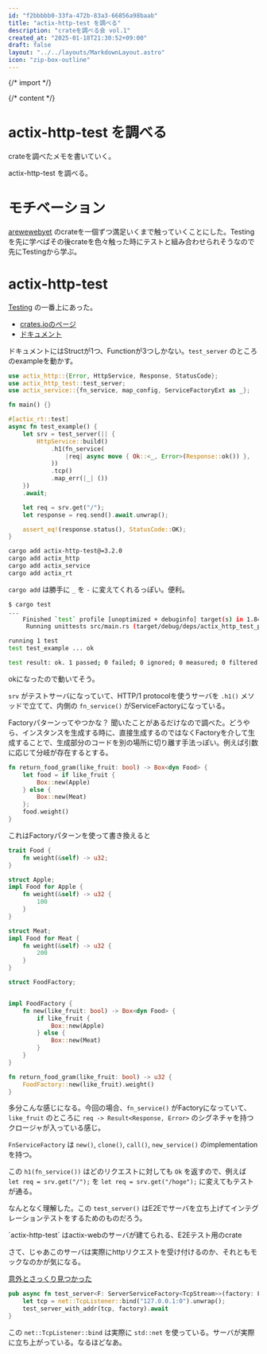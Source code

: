```yaml
---
id: "f2bbbbb0-33fa-472b-83a3-66856a98baab"
title: "actix-http-test を調べる"
description: "crateを調べる会 vol.1"
created_at: "2025-01-18T21:30:52+09:00"
draft: false
layout: "../../layouts/MarkdownLayout.astro"
icon: "zip-box-outline"
---
```


{/* import */}


{/* content */}

# actix-http-test を調べる

crateを調べたメモを書いていく。

actix-http-test を調べる。

# モチベーション

[arewewebyet](https://www.arewewebyet.org/) のcrateを一個ずつ満足いくまで触っていくことにした。Testingを先に学べばその後crateを色々触った時にテストと組み合わせられそうなので先にTestingから学ぶ。

# actix-http-test

[Testing](https://www.arewewebyet.org/topics/testing/) の一番上にあった。

- [crates.ioのページ](https://crates.io/crates/actix-http-test)
- [ドキュメント](https://docs.rs/actix-http-test/latest/actix_http_test/)

ドキュメントにはStructが1つ、Functionが3つしかない。`test_server` のところのexampleを動かす。

```rust
use actix_http::{Error, HttpService, Response, StatusCode};
use actix_http_test::test_server;
use actix_service::{fn_service, map_config, ServiceFactoryExt as _};

fn main() {}

#[actix_rt::test]
async fn test_example() {
    let srv = test_server(|| {
        HttpService::build()
            .h1(fn_service(
                |req| async move { Ok::<_, Error>(Response::ok()) },
            ))
            .tcp()
            .map_err(|_| ())
    })
    .await;

    let req = srv.get("/");
    let response = req.send().await.unwrap();

    assert_eq!(response.status(), StatusCode::OK);
}
```

```sh
cargo add actix-http-test@=3.2.0
cargo add actix_http
cargo add actix_service
cargo add actix_rt
```

`cargo add` は勝手に `_` を `-` に変えてくれるっぽい。便利。

```sh
$ cargo test
...
    Finished `test` profile [unoptimized + debuginfo] target(s) in 1.84s
     Running unittests src/main.rs (target/debug/deps/actix_http_test_playground-c9be87a22e8bc282)

running 1 test
test test_example ... ok

test result: ok. 1 passed; 0 failed; 0 ignored; 0 measured; 0 filtered out; finished in 0.00s
```

okになったので動いてそう。

`srv` がテストサーバになっていて、HTTP/1 protocolを使うサーバを `.h1()` メソッドで立てて、内側の `fn_service()` がServiceFactoryになっている。

Factoryパターンってやつかな？
聞いたことがあるだけなので調べた。どうやら、インスタンスを生成する時に、直接生成するのではなくFactoryを介して生成することで、生成部分のコードを別の場所に切り離す手法っぽい。例えば引数に応じて分岐が存在するとする。

```rust
fn return_food_gram(like_fruit: bool) -> Box<dyn Food> {
    let food = if like_fruit {
        Box::new(Apple)
    } else {
        Box::new(Meat)
    };
    food.weight()
}
```

これはFactoryパターンを使って書き換えると

```rust
trait Food {
    fn weight(&self) -> u32;
}

struct Apple;
impl Food for Apple {
    fn weight(&self) -> u32 {
        100
    }
}

struct Meat;
impl Food for Meat {
    fn weight(&self) -> u32 {
        200
    }
}

struct FoodFactory;


impl FoodFactory {
    fn new(like_fruit: bool) -> Box<dyn Food> {
        if like_fruit {
            Box::new(Apple)
        } else {
            Box::new(Meat)
        }
    }
}

fn return_food_gram(like_fruit: bool) -> u32 {
    FoodFactory::new(like_fruit).weight()
}
```

多分こんな感じになる。今回の場合、`fn_service()` がFactoryになっていて、 `like_fruit` のところに `req -> Result<Response, Error>` のシグネチャを持つクロージャが入っている感じ。

`FnServiceFactory` は `new()`, `clone()`, `call()`, `new_service()` のimplementationを持つ。

この `h1(fn_service())` はどのリクエストに対しても `Ok` を返すので、例えば `let req = srv.get("/");` を `let req = srv.get("/hoge");` に変えてもテストが通る。

なんとなく理解した。この `test_server()` はE2Eでサーバを立ち上げてインテグレーションテストをするためのものだろう。

<Notification type="info">
`actix-http-test` はactix-webのサーバが建てられる、E2Eテスト用のcrate
</Notification>

さて、じゃあこのサーバは実際にhttpリクエストを受け付けるのか、それともモックなのかが気になる。

[意外とさっくり見つかった](https://docs.rs/actix-http-test/3.2.0/src/actix_http_test/lib.rs.html#59-62)

```rust
pub async fn test_server<F: ServerServiceFactory<TcpStream>>(factory: F) -> TestServer {
    let tcp = net::TcpListener::bind("127.0.0.1:0").unwrap();
    test_server_with_addr(tcp, factory).await
}
```

この `net::TcpListener::bind` は実際に `std::net` を使っている。サーバが実際に立ち上がっている。なるほどなあ。
